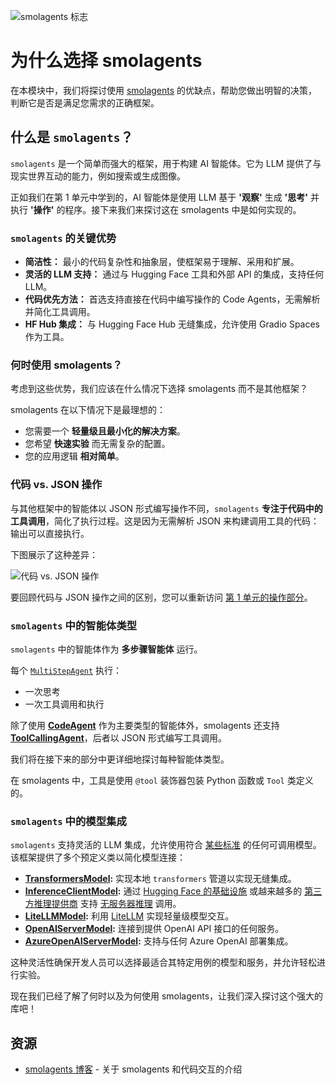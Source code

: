 ![smolagents 标志](https://huggingface.co/datasets/huggingface/documentation-images/resolve/main/smolagents/license_to_call.png)
# 为什么选择 smolagents

在本模块中，我们将探讨使用 [smolagents](https://huggingface.co/docs/smolagents/en/index) 的优缺点，帮助您做出明智的决策，判断它是否是满足您需求的正确框架。

## 什么是 `smolagents`？

`smolagents` 是一个简单而强大的框架，用于构建 AI 智能体。它为 LLM 提供了与现实世界互动的能力，例如搜索或生成图像。

正如我们在第 1 单元中学到的，AI 智能体是使用 LLM 基于 **'观察'** 生成 **'思考'** 并执行 **'操作'** 的程序。接下来我们来探讨这在 smolagents 中是如何实现的。

### `smolagents` 的关键优势
- **简洁性：** 最小的代码复杂性和抽象层，使框架易于理解、采用和扩展。
- **灵活的 LLM 支持：** 通过与 Hugging Face 工具和外部 API 的集成，支持任何 LLM。
- **代码优先方法：** 首选支持直接在代码中编写操作的 Code Agents，无需解析并简化工具调用。
- **HF Hub 集成：** 与 Hugging Face Hub 无缝集成，允许使用 Gradio Spaces 作为工具。

### 何时使用 smolagents？

考虑到这些优势，我们应该在什么情况下选择 smolagents 而不是其他框架？

smolagents 在以下情况下是最理想的：
- 您需要一个 **轻量级且最小化的解决方案**。
- 您希望 **快速实验** 而无需复杂的配置。
- 您的应用逻辑 **相对简单**。

### 代码 vs. JSON 操作
与其他框架中的智能体以 JSON 形式编写操作不同，`smolagents` **专注于代码中的工具调用**，简化了执行过程。这是因为无需解析 JSON 来构建调用工具的代码：输出可以直接执行。

下图展示了这种差异：

![代码 vs. JSON 操作](https://huggingface.co/datasets/huggingface/documentation-images/resolve/main/transformers/code_vs_json_actions.png)

要回顾代码与 JSON 操作之间的区别，您可以重新访问 [第 1 单元的操作部分](https://huggingface.co/learn/agents-course/unit1/actions#actions-enabling-the-agent-to-engage-with-its-environment)。

### `smolagents` 中的智能体类型

`smolagents` 中的智能体作为 **多步骤智能体** 运行。

每个 [`MultiStepAgent`](https://huggingface.co/docs/smolagents/main/en/reference/agents#smolagents.MultiStepAgent) 执行：
- 一次思考
- 一次工具调用和执行

除了使用 **[CodeAgent](https://huggingface.co/docs/smolagents/main/en/reference/agents#smolagents.CodeAgent)** 作为主要类型的智能体外，smolagents 还支持 **[ToolCallingAgent](https://huggingface.co/docs/smolagents/main/en/reference/agents#smolagents.ToolCallingAgent)**，后者以 JSON 形式编写工具调用。

我们将在接下来的部分中更详细地探讨每种智能体类型。

<Tip> 
在 smolagents 中，工具是使用 <code>@tool</code> 装饰器包装 Python 函数或 <code>Tool</code> 类定义的。
</Tip>

### `smolagents` 中的模型集成
`smolagents` 支持灵活的 LLM 集成，允许使用符合 [某些标准](https://huggingface.co/docs/smolagents/main/en/reference/models) 的任何可调用模型。该框架提供了多个预定义类以简化模型连接：

- **[TransformersModel](https://huggingface.co/docs/smolagents/main/en/reference/models#smolagents.TransformersModel):** 实现本地 `transformers` 管道以实现无缝集成。
- **[InferenceClientModel](https://huggingface.co/docs/smolagents/main/en/reference/models#smolagents.InferenceClientModel):** 通过 [Hugging Face 的基础设施](https://huggingface.co/docs/api-inference/index) 或越来越多的 [第三方推理提供商](https://huggingface.co/docs/huggingface_hub/main/en/guides/inference#supported-providers-and-tasks) 支持 [无服务器推理](https://huggingface.co/docs/huggingface_hub/main/en/guides/inference) 调用。
- **[LiteLLMModel](https://huggingface.co/docs/smolagents/main/en/reference/models#smolagents.LiteLLMModel):** 利用 [LiteLLM](https://www.litellm.ai/) 实现轻量级模型交互。
- **[OpenAIServerModel](https://huggingface.co/docs/smolagents/main/en/reference/models#smolagents.OpenAIServerModel):** 连接到提供 OpenAI API 接口的任何服务。
- **[AzureOpenAIServerModel](https://huggingface.co/docs/smolagents/main/en/reference/models#smolagents.AzureOpenAIServerModel):** 支持与任何 Azure OpenAI 部署集成。

这种灵活性确保开发人员可以选择最适合其特定用例的模型和服务，并允许轻松进行实验。

现在我们已经了解了何时以及为何使用 smolagents，让我们深入探讨这个强大的库吧！

## 资源

- [smolagents 博客](https://huggingface.co/blog/smolagents) - 关于 smolagents 和代码交互的介绍